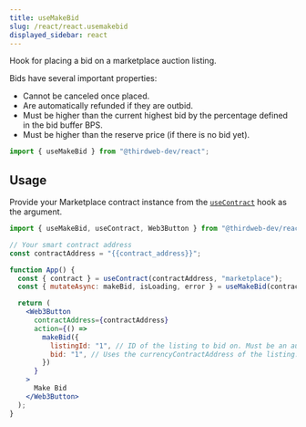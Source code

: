 ```yaml
---
title: useMakeBid
slug: /react/react.usemakebid
displayed_sidebar: react
---
```


Hook for placing a bid on a marketplace auction listing.

Bids have several important properties:

- Cannot be canceled once placed.
- Are automatically refunded if they are outbid.
- Must be higher than the current highest bid by the percentage defined in the bid buffer BPS.
- Must be higher than the reserve price (if there is no bid yet).

```jsx
import { useMakeBid } from "@thirdweb-dev/react";
```

## Usage

Provide your Marketplace contract instance from the [`useContract`](/react/hooks/usecontract) hook as the argument.

```jsx
import { useMakeBid, useContract, Web3Button } from "@thirdweb-dev/react";

// Your smart contract address
const contractAddress = "{{contract_address}}";

function App() {
  const { contract } = useContract(contractAddress, "marketplace");
  const { mutateAsync: makeBid, isLoading, error } = useMakeBid(contract);

  return (
    <Web3Button
      contractAddress={contractAddress}
      action={() =>
        makeBid({
          listingId: "1", // ID of the listing to bid on. Must be an auction.
          bid: "1", // Uses the currencyContractAddress of the listing.
        })
      }
    >
      Make Bid
    </Web3Button>
  );
}
```
